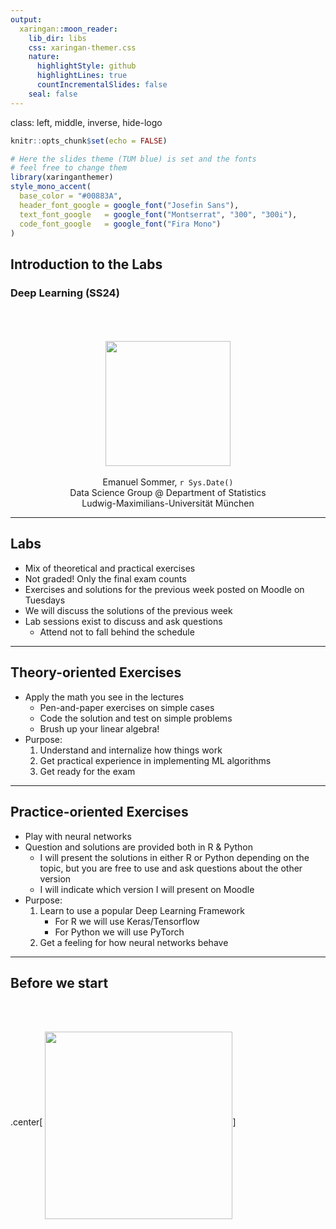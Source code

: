 ```yaml
---
output:
  xaringan::moon_reader:
    lib_dir: libs
    css: xaringan-themer.css
    nature:
      highlightStyle: github
      highlightLines: true
      countIncrementalSlides: false
    seal: false
---
```

class: left, middle, inverse, hide-logo

```r
knitr::opts_chunk$set(echo = FALSE)
```

```r
# Here the slides theme (TUM blue) is set and the fonts 
# feel free to change them
library(xaringanthemer)
style_mono_accent(
  base_color = "#00883A",
  header_font_google = google_font("Josefin Sans"),
  text_font_google   = google_font("Montserrat", "300", "300i"),
  code_font_google   = google_font("Fira Mono")
)
```

## Introduction to the Labs

### Deep Learning (SS24)

<center>
<br><br><br>
<img src="LMU_Logo_Schwarz.png" width="200">
<br>
<br>
Emanuel Sommer, `r Sys.Date()`
<br>
Data Science Group @ Department of Statistics
<br>
Ludwig-Maximilians-Universität München
</center>

---

## Labs

 - Mix of theoretical and practical exercises
 - Not graded! Only the final exam counts
 - Exercises and solutions for the previous week posted on Moodle on Tuesdays
 - We will discuss the solutions of the previous week
 - Lab sessions exist to discuss and ask questions
    - Attend not to fall behind the schedule

---

## Theory-oriented Exercises

 - Apply the math you see in the lectures
    - Pen-and-paper exercises on simple cases
    - Code the solution and test on simple problems
    - Brush up your linear algebra!
 - Purpose:
   1. Understand and internalize how things work
   2. Get practical experience in implementing ML algorithms
   3. Get ready for the exam

---

## Practice-oriented Exercises

 - Play with neural networks
 - Question and solutions are provided both in R & Python
   - I will present the solutions in either R or Python depending on the topic, but you are free to use and ask questions about the other version
   - I will indicate which version I will present on Moodle
 - Purpose:
   1. Learn to use a popular Deep Learning Framework
      - For R we will use Keras/Tensorflow
      - For Python we will use PyTorch
   2. Get a feeling for how neural networks behave

---
## Before we start
<br><br>

.center[
<img src="https://media.giphy.com/media/JyM7eFec1gnSJwkY66/giphy.gif" width="300" height="300" align="middle"/>
]